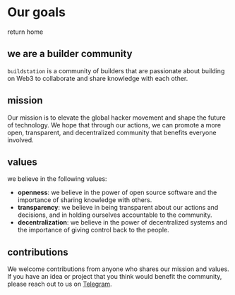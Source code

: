 
# Our goals

<Link className="underline text-blue-500" href="/">return home</Link>

## we are a builder community
`buildstation` is a community of builders that are passionate about building on Web3 to collaborate and share knowledge with each other.

## mission
Our mission is to elevate the global hacker movement and shape the future of technology. We hope that through our actions, we can promote a more open, transparent, and decentralized community that benefits everyone involved.

## values
we believe in the following values:
- **openness**: we believe in the power of open source software and the importance of sharing knowledge with others.
- **transparency**: we believe in being transparent about our actions and decisions, and in holding ourselves accountable to the community.
- **decentralization**: we believe in the power of decentralized systems and the importance of giving control back to the people.

## contributions
We welcome contributions from anyone who shares our mission and values. If you have an idea or project that you think would benefit the community, please reach out to us on [Telegram](https://t.me/buildstation).